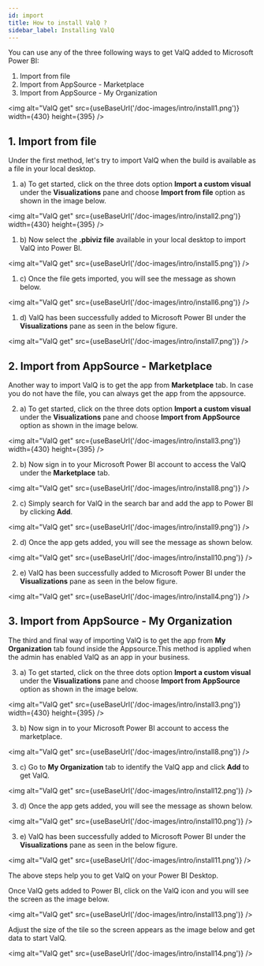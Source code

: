 ```yaml
---
id: import
title: How to install ValQ ?
sidebar_label: Installing ValQ
---
```


You can use any of the three following ways to get ValQ added to Microsoft Power BI:

1.  Import from file
2.  Import from AppSource - Marketplace
3.  Import from AppSource - My Organization

<img alt="ValQ get" src={useBaseUrl('/doc-images/intro/install1.png')} 
    width={430}
    height={395}
/>

## 1. Import from file
  
Under the first method, let's try to import ValQ when the build is available as a file in your local desktop.

1. a) To get started, click on the three dots option **Import a custom visual** under the **Visualizations** pane and 
      choose **Import from file** option as shown in the image below.

<img alt="ValQ get" src={useBaseUrl('/doc-images/intro/install2.png')}
    width={430}
    height={395}
/>

1. b) Now select the **.pbiviz file** available in your local desktop to import ValQ into Power BI.

<img alt="ValQ get" src={useBaseUrl('/doc-images/intro/install5.png')} />

1. c) Once the file gets imported, you will see the message as shown below.

<img alt="ValQ get" src={useBaseUrl('/doc-images/intro/install6.png')} />

1. d) ValQ has been successfully added to Microsoft Power BI under the **Visualizations** pane as seen in the below figure. 

<img alt="ValQ get" src={useBaseUrl('/doc-images/intro/install7.png')} />

## 2. Import from AppSource - Marketplace
  
Another way to import ValQ is to get the app from **Marketplace** tab. In case you do not have the file, you can always 
get the app from the appsource.

2. a) To get started, click on the three dots option **Import a custom visual** under the **Visualizations** pane
   and choose **Import from AppSource** option as shown in the image below.

<img alt="ValQ get" src={useBaseUrl('/doc-images/intro/install3.png')}
    width={430}
    height={395}
/>

2. b) Now sign in to your Microsoft Power BI account to access the ValQ under the **Marketplace** tab.

<img alt="ValQ get" src={useBaseUrl('/doc-images/intro/install8.png')} />

2. c) Simply search for ValQ in the search bar and add the app to Power BI by clicking **Add**.

<img alt="ValQ get" src={useBaseUrl('/doc-images/intro/install9.png')} />

2. d) Once the app gets added, you will see the message as shown below.

<img alt="ValQ get" src={useBaseUrl('/doc-images/intro/install10.png')} />

2. e) ValQ has been successfully added to Microsoft Power BI under the **Visualizations** pane as seen in the below figure. 

<img alt="ValQ get" src={useBaseUrl('/doc-images/intro/install4.png')} />

## 3. Import from AppSource - My Organization
 
The third and final way of importing ValQ is to get the app from **My Organization** tab found inside the Appsource.This method
is applied when the admin has enabled ValQ as an app in your business.

3. a) To get started, click on the three dots option **Import a custom visual** under the **Visualizations** pane
   and choose **Import from AppSource** option as shown in the image below.

<img alt="ValQ get" src={useBaseUrl('/doc-images/intro/install3.png')}
    width={430}
    height={395}
/>

3. b) Now sign in to your Microsoft Power BI account to access the marketplace.

<img alt="ValQ get" src={useBaseUrl('/doc-images/intro/install8.png')} />

3. c) Go to **My Organization** tab to identify the ValQ app and click **Add** to get ValQ.

<img alt="ValQ get" src={useBaseUrl('/doc-images/intro/install12.png')} />

3. d) Once the app gets added, you will see the message as shown below.

<img alt="ValQ get" src={useBaseUrl('/doc-images/intro/install10.png')} />

3. e) ValQ has been successfully added to Microsoft Power BI under the **Visualizations** pane as seen in the below figure. 

<img alt="ValQ get" src={useBaseUrl('/doc-images/intro/install11.png')} />

The above steps help you to get ValQ on your Power BI Desktop. 
  
Once ValQ gets added to Power BI, click on the ValQ icon and you will see the screen as the image below. 

<img alt="ValQ get" src={useBaseUrl('/doc-images/intro/install13.png')} />

Adjust the size of the tile so the screen appears as the image below and get data to start ValQ.

<img alt="ValQ get" src={useBaseUrl('/doc-images/intro/install14.png')} />